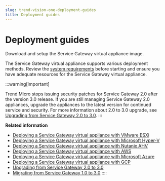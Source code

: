 ```yaml
---
slug: trend-vision-one-deployment-guides
title: Deployment guides
---
```

# Deployment guides

Download and setup the Service Gateway virtual appliance image.

The Service Gateway virtual appliance supports various deployment methods. Review the [system requirements](sg-sys-requirements.mdx) before starting and ensure you have adequate resources for the Service Gateway virtual appliance.

:::warning[Important]

Trend Micro stops issuing security patches for Service Gateway 2.0 after the version 3.0 release. If you are still managing Service Gateway 2.0 appliances, upgrade the appliances to the latest version for continued service and security. For more information about 2.0 to 3.0 upgrade, see [Upgrading from Service Gateway 2.0 to 3.0](upgrading-service-gateway-2-3.mdx).
:::

**Related information**

- [Deploying a Service Gateway virtual appliance with VMware ESXi](sg-virtual-app-vmware-esxi.md "Use the Command Line Interface (CLI) to deploy a Service Gateway virtual appliance with VMware ESXi.")
- [Deploying a Service Gateway virtual appliance with Microsoft Hyper-V](deploy-virtual-appliance-ms-hyper-v.md "Use the Command Line Interface (CLI) to deploy a Service Gateway virtual appliance with Microsoft Hyper-V.")
- [Deploying a Service Gateway virtual appliance with Nutanix AHV](sg-virtual-app-nutanix-ahv.md "Use the Command Line Interface (CLI) to deploy a Service Gateway virtual appliance with Nutanix AHV cluster.")
- [Deploying a Service Gateway virtual appliance with AWS](deploy-service-gateway-aws.md "Launch a Service Gateway virtual appliance from Amazon Web Services using Amazon Machine Images.")
- [Deploying a Service Gateway virtual appliance with Microsoft Azure](service-gateway-azure.md "Launch a Service Gateway virtual appliance from Microsoft Azure using an Azure Virtual Machine image.")
- [Deploying a Service Gateway virtual appliance with GCP](sg-virtual-app-gcp.md "Launch a Service Gateway virtual appliance from Google Cloud Platform (GCP) using a deployment package.")
- [Upgrading from Service Gateway 2.0 to 3.0](upgrading-service-gateway-2-3.md "Upgrade to Service Gateway 3.0 for continued service and security.")
- [Migrating from Service Gateway 1.0 to 3.0](migrating-service-gateway-13.md "Migrate directly from Service Gateway 1.0 to Service Gateway 3.0 if your current Service Gateway 1.0 appliance status is unhealthy.")
::::
